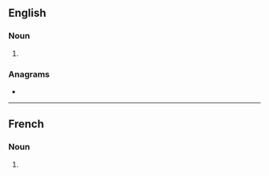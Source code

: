 ==English==

===Noun===
{{head|en|noun plural form}}

# {{plural of|alevin|lang=en}}

===Anagrams===
* {{anagrams|en|a=aeilnsv|Lavines|inslave|valines}}

----

==French==

===Noun===
{{head|fr|noun plural form}}

# {{plural of|alevin|lang=fr}}